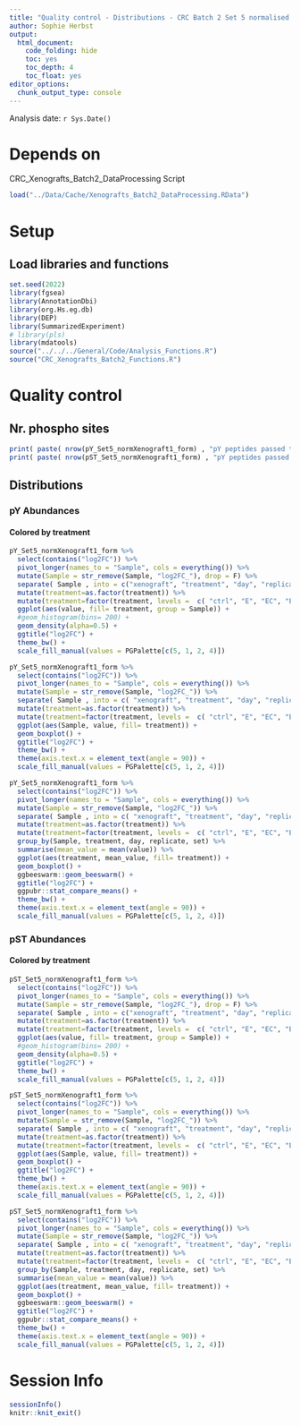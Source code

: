 ```yaml
---
title: "Quality control - Distributions - CRC Batch 2 Set 5 normalised to xenograft 14"
author: Sophie Herbst
output:
  html_document:
    code_folding: hide
    toc: yes
    toc_depth: 4
    toc_float: yes
editor_options: 
  chunk_output_type: console
---
```

Analysis date: `r Sys.Date()`

# Depends on
CRC_Xenografts_Batch2_DataProcessing Script

```r
load("../Data/Cache/Xenografts_Batch2_DataProcessing.RData")
```



# Setup
## Load libraries and functions
```r
set.seed(2022)
library(fgsea)
library(AnnotationDbi)
library(org.Hs.eg.db)
library(DEP)
library(SummarizedExperiment)
# library(pls)
library(mdatools)
source("../../../General/Code/Analysis_Functions.R")
source("CRC_Xenografts_Batch2_Functions.R")
```

# Quality control
## Nr. phospho sites
```r
print( paste( nrow(pY_Set5_normXenograft1_form) , "pY peptides passed the filtering procedure for this Set. These peptides were detected from", length(unique(pY_Set5_normXenograft1_form$HGNC_Symbol) ), "proteins." ))
print( paste( nrow(pST_Set5_normXenograft1_form) , "pY peptides passed the filtering procedure for this Set. These peptides were detected from", length(unique(pST_Set5_normXenograft1_form$HGNC_Symbol) ), "proteins." ))
```

## Distributions
### pY Abundances
#### Colored by treatment
```r
pY_Set5_normXenograft1_form %>%
  select(contains("log2FC")) %>%
  pivot_longer(names_to = "Sample", cols = everything()) %>%
  mutate(Sample = str_remove(Sample, "log2FC_"), drop = F) %>%
  separate( Sample , into = c("xenograft", "treatment", "day", "replicate", "set"), sep = "_", remove = F) %>%
  mutate(treatment=as.factor(treatment)) %>%
  mutate(treatment=factor(treatment, levels =  c( "ctrl", "E", "EC", "EBC") )) %>%
  ggplot(aes(value, fill= treatment, group = Sample)) +
  #geom_histogram(bins= 200) +
  geom_density(alpha=0.5) +
  ggtitle("log2FC") +
  theme_bw() +
  scale_fill_manual(values = PGPalette[c(5, 1, 2, 4)])

pY_Set5_normXenograft1_form %>%
  select(contains("log2FC")) %>%
  pivot_longer(names_to = "Sample", cols = everything()) %>%
  mutate(Sample = str_remove(Sample, "log2FC_")) %>%
  separate( Sample , into = c( "xenograft", "treatment", "day", "replicate", "set"), sep = "_", remove = F) %>%
  mutate(treatment=as.factor(treatment)) %>%
  mutate(treatment=factor(treatment, levels =  c( "ctrl", "E", "EC", "EBC") )) %>%
  ggplot(aes(Sample, value, fill= treatment)) +
  geom_boxplot() +
  ggtitle("log2FC") +
  theme_bw() +
  theme(axis.text.x = element_text(angle = 90)) +
  scale_fill_manual(values = PGPalette[c(5, 1, 2, 4)])

pY_Set5_normXenograft1_form %>%
  select(contains("log2FC")) %>%
  pivot_longer(names_to = "Sample", cols = everything()) %>%
  mutate(Sample = str_remove(Sample, "log2FC_")) %>%
  separate( Sample , into = c( "xenograft", "treatment", "day", "replicate", "set"), sep = "_", remove = F) %>%
  mutate(treatment=as.factor(treatment)) %>%
  mutate(treatment=factor(treatment, levels =  c( "ctrl", "E", "EC", "EBC") )) %>%
  group_by(Sample, treatment, day, replicate, set) %>%
  summarise(mean_value = mean(value)) %>%
  ggplot(aes(treatment, mean_value, fill= treatment)) +
  geom_boxplot() +
  ggbeeswarm::geom_beeswarm() +
  ggtitle("log2FC") +
  ggpubr::stat_compare_means() +
  theme_bw() +
  theme(axis.text.x = element_text(angle = 90)) +
  scale_fill_manual(values = PGPalette[c(5, 1, 2, 4)])
```

### pST Abundances
#### Colored by treatment
```r
pST_Set5_normXenograft1_form %>%
  select(contains("log2FC")) %>%
  pivot_longer(names_to = "Sample", cols = everything()) %>%
  mutate(Sample = str_remove(Sample, "log2FC_"), drop = F) %>%
  separate( Sample , into = c("xenograft", "treatment", "day", "replicate", "set"), sep = "_", remove = F) %>%
  mutate(treatment=as.factor(treatment)) %>%
  mutate(treatment=factor(treatment, levels =  c( "ctrl", "E", "EC", "EBC") )) %>%
  ggplot(aes(value, fill= treatment, group = Sample)) +
  #geom_histogram(bins= 200) +
  geom_density(alpha=0.5) +
  ggtitle("log2FC") +
  theme_bw() +
  scale_fill_manual(values = PGPalette[c(5, 1, 2, 4)])

pST_Set5_normXenograft1_form %>%
  select(contains("log2FC")) %>%
  pivot_longer(names_to = "Sample", cols = everything()) %>%
  mutate(Sample = str_remove(Sample, "log2FC_")) %>%
  separate( Sample , into = c( "xenograft", "treatment", "day", "replicate", "set"), sep = "_", remove = F) %>%
  mutate(treatment=as.factor(treatment)) %>%
  mutate(treatment=factor(treatment, levels =  c( "ctrl", "E", "EC", "EBC") )) %>%
  ggplot(aes(Sample, value, fill= treatment)) +
  geom_boxplot() +
  ggtitle("log2FC") +
  theme_bw() +
  theme(axis.text.x = element_text(angle = 90)) +
  scale_fill_manual(values = PGPalette[c(5, 1, 2, 4)])

pST_Set5_normXenograft1_form %>%
  select(contains("log2FC")) %>%
  pivot_longer(names_to = "Sample", cols = everything()) %>%
  mutate(Sample = str_remove(Sample, "log2FC_")) %>%
  separate( Sample , into = c( "xenograft", "treatment", "day", "replicate", "set"), sep = "_", remove = F) %>%
  mutate(treatment=as.factor(treatment)) %>%
  mutate(treatment=factor(treatment, levels =  c( "ctrl", "E", "EC", "EBC") )) %>%
  group_by(Sample, treatment, day, replicate, set) %>%
  summarise(mean_value = mean(value)) %>%
  ggplot(aes(treatment, mean_value, fill= treatment)) +
  geom_boxplot() +
  ggbeeswarm::geom_beeswarm() +
  ggtitle("log2FC") +
  ggpubr::stat_compare_means() +
  theme_bw() +
  theme(axis.text.x = element_text(angle = 90)) +
  scale_fill_manual(values = PGPalette[c(5, 1, 2, 4)])
```


# Session Info
```r
sessionInfo()
knitr::knit_exit()
```
